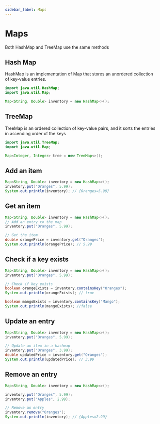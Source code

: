 ```yaml
---
sidebar_label: Maps
---
```


# Maps

Both HashMap and TreeMap use the same methods

## Hash Map

HashMap is an implementation of Map that stores an unordered collection of key-value entries.

```java
import java.util.HashMap;
import java.util.Map;

Map<String, Double> inventory = new HashMap<>();
```


## TreeMap

TreeMap is an ordered collection of key-value pairs, and it sorts the entries in ascending order of the keys

```java
import java.util.TreeMap;
import java.util.Map;

Map<Integer, Integer> tree = new TreeMap<>();
```

## Add an item

```java
Map<String, Double> inventory = new HashMap<>();
inventory.put("Oranges", 5.99);
System.out.println(inventory); // {Oranges=5.99}
```

## Get an item

```java
Map<String, Double> inventory = new HashMap<>();
// Add an entry to the map
inventory.put("Oranges", 5.99);

// Get the item
double orangePrice = inventory.get("Oranges");
System.out.println(orangePrice); // 5.99
```

## Check if a key exists

```java
Map<String, Double> inventory = new HashMap<>();
inventory.put("Oranges", 5.99);

// Check if key exists
boolean orangeExists = inventory.containsKey("Oranges");
System.out.println(orangeExists); // true

boolean mangoExists = inventory.containsKey("Mango");
System.out.println(mangoExists); //false
```

## Update an entry

```java
Map<String, Double> inventory = new HashMap<>();
inventory.put("Oranges", 5.99);

// Update an item in a hashmap
inventory.put("Oranges", 3.99);
double updatedPrice = inventory.get("Oranges");
System.out.println(updatedPrice); // 3.99
```

## Remove an entry

```java
Map<String, Double> inventory = new HashMap<>();

inventory.put("Oranges", 5.99);
inventory.put("Apples", 2.99);

// Remove an entry
inventory.remove("Oranges");
System.out.println(inventory); // {Apples=2.99}
```
